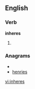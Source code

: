 ==English==

===Verb===
'''inheres'''

# {{third-person singular of|[[inhere]]}}

===Anagrams===
* {{alphagram|eehinrs}}
* [[henries#English|henries]]

[[vi:inheres]]